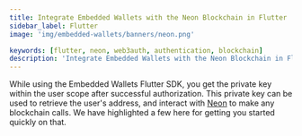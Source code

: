 ```yaml
---
title: Integrate Embedded Wallets with the Neon Blockchain in Flutter
sidebar_label: Flutter
image: 'img/embedded-wallets/banners/neon.png'

keywords: [flutter, neon, web3auth, authentication, blockchain]
description: 'Integrate Embedded Wallets with the Neon Blockchain in Flutter | Embedded Wallets'
---
```



<SEO
  title="Integrate Embedded Wallets with the Neon Blockchain in Flutter"
  description="Integrate Embedded Wallets with the Neon Blockchain in Flutter | Embedded Wallets"
  image="https://docs.metamask.io/img/embedded-wallets/banners/neon.png"
  slug="/embedded-wallets/connect-blockchain/evm/neon/flutter"
/>

While using the Embedded Wallets Flutter SDK, you get the private key within the user scope after successful authorization. This private key can be used to retrieve the user's address, and interact with [Neon](https://neonevm.org/) to make any blockchain calls. We have highlighted a few here for getting you started quickly on that.

<EVMInteraction />
